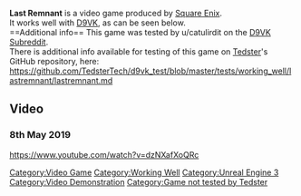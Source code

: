 <strong>Last Remnant</strong> is a video game produced by [[Square Enix]].
<br />
It works well with [[D9VK]], as can be seen below.
<br />
==Additional info==
This game was tested by u/catulirdit on the [[D9VK Subreddit]].
<br />
There is additional info available for testing of this game on [[User:Tedster|Tedster]]'s GitHub repository, here:
<br />
https://github.com/TedsterTech/d9vk_test/blob/master/tests/working_well/lastremnant/lastremnant.md

==Video==
===8th May 2019===
<youtube>https://www.youtube.com/watch?v=dzNXafXoQRc</youtube>

[[Category:Video Game]]
[[Category:Working Well]]
[[Category:Unreal Engine 3]]
[[Category:Video Demonstration]]
[[Category:Game not tested by Tedster]]
